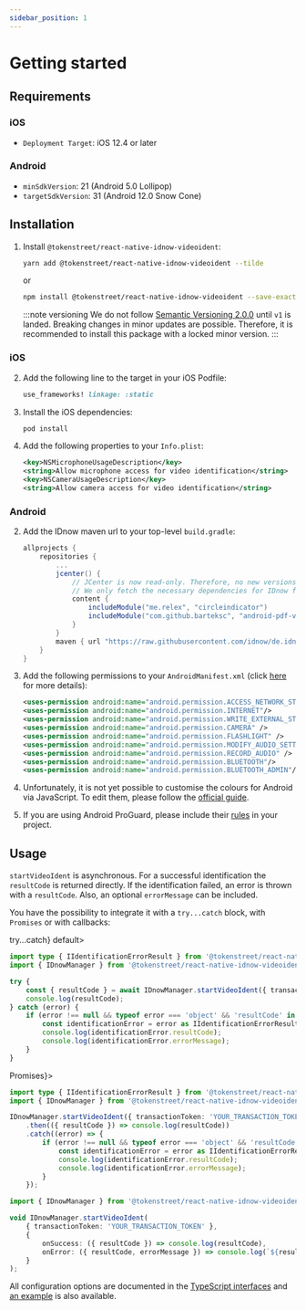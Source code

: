 ```yaml
---
sidebar_position: 1
---
```



# Getting started

## Requirements

### iOS

-   `Deployment Target`: iOS 12.4 or later

### Android

-   `minSdkVersion`: 21 (Android 5.0 Lollipop)
-   `targetSdkVersion`: 31 (Android 12.0 Snow Cone)

## Installation

1. Install `@tokenstreet/react-native-idnow-videoident`:

    ```sh
    yarn add @tokenstreet/react-native-idnow-videoident --tilde
    ```

    or

    ```sh
    npm install @tokenstreet/react-native-idnow-videoident --save-exact
    ```

    :::note versioning
    We do not follow [Semantic Versioning 2.0.0](https://semver.org/) until `v1` is landed. Breaking changes in minor updates are possible.
    Therefore, it is recommended to install this package with a locked minor version.
    :::

### iOS

2. Add the following line to the target in your iOS Podfile:

    ```ruby
    use_frameworks! linkage: :static
    ```

3. Install the iOS dependencies:

    ```sh
    pod install
    ```

4. Add the following properties to your `Info.plist`:

    ```xml
    <key>NSMicrophoneUsageDescription</key>
    <string>Allow microphone access for video identification</string>
    <key>NSCameraUsageDescription</key>
    <string>Allow camera access for video identification</string>
    ```

### Android

2. Add the IDnow maven url to your top-level `build.gradle`:

    ```gradle
    allprojects {
        repositories {
            ...
            jcenter() {
                // JCenter is now read-only. Therefore, no new versions are published there any more.
                // We only fetch the necessary dependencies for IDnow from JCenter to avoid loading old dependencies.
                content {
                    includeModule("me.relex", "circleindicator")
                    includeModule("com.github.barteksc", "android-pdf-viewer")
                }
            }
            maven { url "https://raw.githubusercontent.com/idnow/de.idnow.android/master" }
        }
    }
    ```

3. Add the following permissions to your `AndroidManifest.xml` (click [here](https://github.com/idnow/de.idnow.android#androidmanifest) for more details):

    ```xml
    <uses-permission android:name="android.permission.ACCESS_NETWORK_STATE"/>
    <uses-permission android:name="android.permission.INTERNET"/>
    <uses-permission android:name="android.permission.WRITE_EXTERNAL_STORAGE"/>
    <uses-permission android:name="android.permission.CAMERA" />
    <uses-permission android:name="android.permission.FLASHLIGHT" />
    <uses-permission android:name="android.permission.MODIFY_AUDIO_SETTINGS" />
    <uses-permission android:name="android.permission.RECORD_AUDIO" />
    <uses-permission android:name="android.permission.BLUETOOTH"/>
    <uses-permission android:name="android.permission.BLUETOOTH_ADMIN"/>
    ```

4. Unfortunately, it is not yet possible to customise the colours for Android via JavaScript. To edit them, please follow the [official guide](https://github.com/idnow/de.idnow.android#colors).

5. If you are using Android ProGuard, please include their [rules](https://github.com/idnow/de.idnow.android/blob/master/proguard-rules.pro) in your project.

## Usage

`startVideoIdent` is asynchronous. For a successful identification the `resultCode` is returned directly. If the identification failed, an error is thrown with a `resultCode`. Also, an optional `errorMessage` can be included.

You have the possibility to integrate it with a <code>try...catch</code> block, with <code>Promises</code> or with callbacks:

<Tabs>
<TabItem value="try_catch" label={<code>try...catch</code>} default>

```ts
import type { IIdentificationErrorResult } from '@tokenstreet/react-native-idnow-videoident';
import { IDnowManager } from '@tokenstreet/react-native-idnow-videoident';

try {
    const { resultCode } = await IDnowManager.startVideoIdent({ transactionToken: 'YOUR_TRANSACTION_TOKEN' });
    console.log(resultCode);
} catch (error) {
    if (error !== null && typeof error === 'object' && 'resultCode' in error) {
        const identificationError = error as IIdentificationErrorResult;
        console.log(identificationError.resultCode);
        console.log(identificationError.errorMessage);
    }
}
```

</TabItem>
<TabItem value="promises" label={<code>Promises</code>}>

```ts
import type { IIdentificationErrorResult } from '@tokenstreet/react-native-idnow-videoident';
import { IDnowManager } from '@tokenstreet/react-native-idnow-videoident';

IDnowManager.startVideoIdent({ transactionToken: 'YOUR_TRANSACTION_TOKEN' })
    .then(({ resultCode }) => console.log(resultCode))
    .catch((error) => {
        if (error !== null && typeof error === 'object' && 'resultCode' in error) {
            const identificationError = error as IIdentificationErrorResult;
            console.log(identificationError.resultCode);
            console.log(identificationError.errorMessage);
        }
    });
```

</TabItem>
<TabItem value="callbacks" label="Callbacks">

```ts
import { IDnowManager } from '@tokenstreet/react-native-idnow-videoident';

void IDnowManager.startVideoIdent(
    { transactionToken: 'YOUR_TRANSACTION_TOKEN' },
    {
        onSuccess: ({ resultCode }) => console.log(resultCode),
        onError: ({ resultCode, errorMessage }) => console.log(`${resultCode}\n${errorMessage}`),
    }
);
```

</TabItem>
</Tabs>

All configuration options are documented in the [TypeScript interfaces](api/interfaces/ISettings) and [an example](https://github.com/tokenstreet-tech/react-native-idnow-videoident/blob/main/example/src/createFullSettings.ts) is also available.
